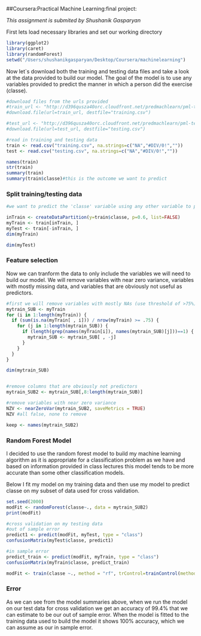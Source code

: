 ##Coursera:Practical Machine Learning:final project: 

*This assignment is submited by Shushanik Gasparyan*

First lets load necessary libraries and set our working directory
```r
library(ggplot2)
library(caret)
library(randomForest)
setwd("/Users/shushanikgasparyan/Desktop/Coursera/machinelearning")
```
Now let`s  download both the training and testing data files and take a look at the data provided to build our model. The goal of the model is to use any variables provided to predict the manner in which a person did the exercise (classe).
```r
#download files from the urls provided
#train_url <- "http://d396qusza40orc.cloudfront.net/predmachlearn/pml-training.csv"
#download.file(url=train_url, destfile="training.csv")

#test_url <- "http://d396qusza40orc.cloudfront.net/predmachlearn/pml-testing.csv"
#download.file(url=test_url, destfile="testing.csv")

#read in training and testing data
train <- read.csv("training.csv", na.strings=c("NA","#DIV/0!",""))
test <- read.csv("testing.csv", na.strings=c("NA","#DIV/0!",""))

names(train)
str(train)
summary(train)
summary(train$classe)#this is the outcome we want to predict
```

<h3>Split training/testing data</h3>
```r
#we want to predict the 'classe' variable using any other variable to predict with

inTrain <- createDataPartition(y=train$classe, p=0.6, list=FALSE)
myTrain <- train[inTrain, ]
myTest <- train[-inTrain, ]
dim(myTrain)

dim(myTest)
```
<h3>Feature selection</h3>
Now we can tranform the data to only include the variables we will need to build our model. We will remove variables with near zero variance, variables with mostly missing data, and variables that are obviously not useful as predictors.

```r
#first we will remove variables with mostly NAs (use threshold of >75%)
mytrain_SUB <- myTrain
for (i in 1:length(myTrain)) {
  if (sum(is.na(myTrain[ , i])) / nrow(myTrain) >= .75) {
    for (j in 1:length(mytrain_SUB)) {
      if (length(grep(names(myTrain[i]), names(mytrain_SUB)[j]))==1) {
        mytrain_SUB <- mytrain_SUB[ , -j]
      }
    }
  }
}

dim(mytrain_SUB)


#remove columns that are obviously not predictors
mytrain_SUB2 <- mytrain_SUB[,8:length(mytrain_SUB)]

#remove variables with near zero variance
NZV <- nearZeroVar(mytrain_SUB2, saveMetrics = TRUE)
NZV #all false, none to remove

keep <- names(mytrain_SUB2)

```
<h3>Random Forest Model</h3>

I decided to use the random forest model to build my machine learning algorithm as it is appropriate for a classification problem as we have and based on information provided in class lectures this model tends to be more accurate than some other classification models.

Below I fit my model on my training data and then use my model to predict classe on my subset of data used for cross validation.
```r
set.seed(2000)
modFit <- randomForest(classe~., data = mytrain_SUB2)
print(modFit)

#cross validation on my testing data
#out of sample error
predict1 <- predict(modFit, myTest, type = "class")
confusionMatrix(myTest$classe, predict1)

#in sample error
predict_train <- predict(modFit, myTrain, type = "class")
confusionMatrix(myTrain$classe, predict_train)

modFit <- train(classe ~., method = "rf", trControl=trainControl(method = "cv", number = 4), data = mytrain_SUB)
```



<h3>Error</h3>

As we can see from the model summaries above, when we run the model on our test data for cross validation we get an accuracy of 99.4% that we can estimate to be our out of sample error. When the model is fitted to the training data used to build the model it shows 100% accuracy, which we can assume as our in sample error.

